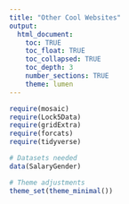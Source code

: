 ```yaml
---
title: "Other Cool Websites"
output: 
  html_document:
    toc: TRUE
    toc_float: TRUE
    toc_collapsed: TRUE
    toc_depth: 3
    number_sections: TRUE
    theme: lumen
---
```


```r
require(mosaic)
require(Lock5Data)
require(gridExtra)
require(forcats)
require(tidyverse)

# Datasets needed
data(SalaryGender)

# Theme adjustments
theme_set(theme_minimal())
```


